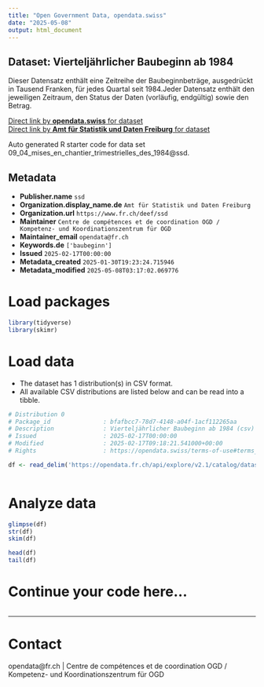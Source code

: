 ```yaml
---
title: "Open Government Data, opendata.swiss"
date: "2025-05-08"
output: html_document
---
```


## Dataset: Vierteljährlicher Baubeginn ab 1984

Dieser Datensatz enthält eine Zeitreihe der Baubeginnbeträge, ausgedrückt in Tausend Franken, für jedes Quartal seit 1984.Jeder Datensatz enthält den jeweiligen Zeitraum, den Status der Daten (vorläufig, endgültig) sowie den Betrag.

[Direct link by **opendata.swiss** for dataset](https://opendata.swiss/de/dataset/vierteljahrlicher-baubeginn-ab-1984)<br>
[Direct link by **Amt für Statistik und Daten Freiburg** for dataset](https://opendata.fr.ch/explore/dataset/09_04_mises_en_chantier_trimestrielles_des_1984/)

Auto generated R starter code for data set 09_04_mises_en_chantier_trimestrielles_des_1984@ssd.

## Metadata

- **Publisher.name** `ssd`
- **Organization.display_name.de** `Amt für Statistik und Daten Freiburg`
- **Organization.url** `https://www.fr.ch/deef/ssd`
- **Maintainer** `Centre de compétences et de coordination OGD / Kompetenz- und Koordinationszentrum für OGD`
- **Maintainer_email** `opendata@fr.ch`
- **Keywords.de** `['baubeginn']`
- **Issued** `2025-02-17T00:00:00`
- **Metadata_created** `2025-01-30T19:23:24.715946`
- **Metadata_modified** `2025-05-08T03:17:02.069776`


# Load packages

```r

library(tidyverse)
library(skimr)

```

# Load data

-   The dataset has 1 distribution(s) in CSV format.
-   All available CSV distributions are listed below and can be read into a tibble.

```r

# Distribution 0
# Package_id               : bfafbcc7-78d7-4148-a04f-1acf112265aa
# Description              : Vierteljährlicher Baubeginn ab 1984 (csv)
# Issued                   : 2025-02-17T00:00:00
# Modified                 : 2025-02-17T09:18:21.541000+00:00
# Rights                   : https://opendata.swiss/terms-of-use#terms_by

df <- read_delim('https://opendata.fr.ch/api/explore/v2.1/catalog/datasets/09_04_mises_en_chantier_trimestrielles_des_1984/exports/csv?use_labels=true')



```

# Analyze data

```r

glimpse(df)
str(df)
skim(df)

head(df)
tail(df)

```

# Continue your code here...

```r

```

------------------------------------------------------------------------

# Contact

opendata@fr.ch | Centre de compétences et de coordination OGD / Kompetenz- und Koordinationszentrum für OGD
